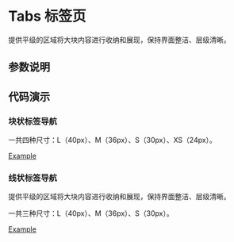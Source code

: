 
# Tabs 标签页

<Subtitle>提供平级的区域将大块内容进行收纳和展现，保持界面整洁、层级清晰。</Subtitle>

## 参数说明
<ArgsTable of={Tabs} />

## 代码演示

### 块状标签导航

一共四种尺寸：L（40px）、M（36px）、S（30px）、XS（24px）。

[Example](/?path=/story/basic-components-avatar--block)

### 线状标签导航
提供平级的区域将大块内容进行收纳和展现，保持界面整洁、层级清晰。

一共三种尺寸：L（40px）、M（36px）、S（30px）。

[Example](/?path=/story/basic-components-avatar--line)
